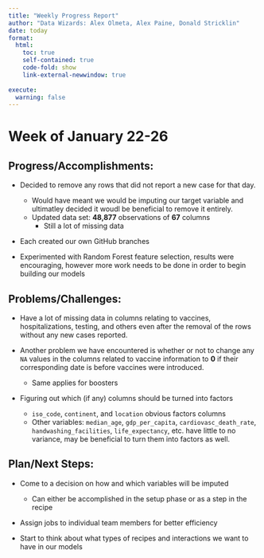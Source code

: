 ```yaml
---
title: "Weekly Progress Report"
author: "Data Wizards: Alex Olmeta, Alex Paine, Donald Stricklin"
date: today
format:
  html:
    toc: true
    self-contained: true
    code-fold: show
    link-external-newwindow: true
    
execute:
  warning: false
---
```

# Week of January 22-26

## Progress/Accomplishments:

- Decided to remove any rows that did not report a new case for that day.
  - Would have meant we would be imputing our target variable and ultimatley decided it woudl be beneficial to remove it entirely.
  - Updated data set: **48,877** observations of **67** columns
    - Still a lot of missing data

- Each created our own GitHub branches

- Experimented with Random Forest feature selection, results were encouraging, however more work needs to be done in order to begin building our models

## Problems/Challenges:

- Have a lot of missing data in columns relating to vaccines, hospitalizations, testing, and others even after the removal of the rows without any new cases reported.
  
- Another problem we have encountered is whether or not to change any `NA` values in the columns related to vaccine information to **0** if their corresponding date is before vaccines were introduced.
  - Same applies for boosters

- Figuring out which (if any) columns should be turned into factors
  - `iso_code`, `continent`, and `location` obvious factors columns
  - Other variables: `median_age`, `gdp_per_capita`, `cardiovasc_death_rate`, `handwashing_facilities`, `life_expectancy`, etc. have little to no variance, may be beneficial to turn them into factors as well.

## Plan/Next Steps:

- Come to a decision on how and which variables will be imputed
  - Can either be accomplished in the setup phase or as a step in the recipe 

- Assign jobs to individual team members for better efficiency

- Start to think about what types of recipes and interactions we want to have in our models
